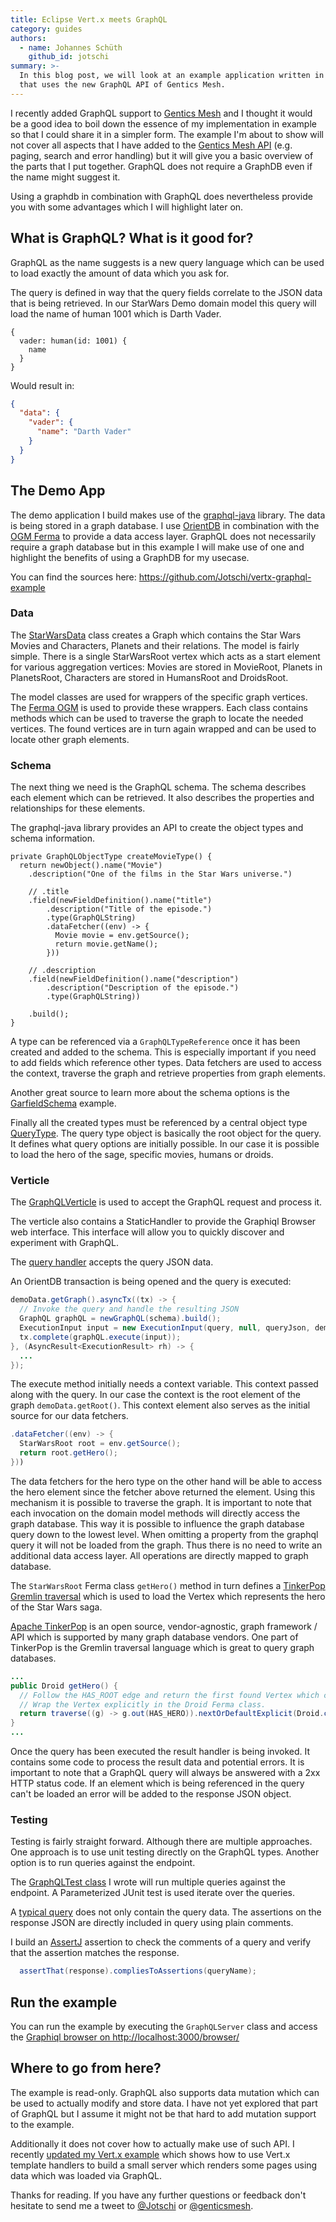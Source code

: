 ```yaml
---
title: Eclipse Vert.x meets GraphQL
category: guides
authors:
  - name: Johannes Schüth
    github_id: jotschi
summary: >-
  In this blog post, we will look at an example application written in Vert.x
  that uses the new GraphQL API of Gentics Mesh.
---
```



I recently added GraphQL support to [Gentics Mesh](https://github.com/gentics/mesh) and I thought it would be a good idea to boil down the essence of my implementation in example so that I could share it in a simpler form.
The example I'm about to show will not cover all aspects that I have added to the [Gentics Mesh API](https://getmesh.io/docs/beta/graphql.html) (e.g. paging, search and error handling) but it will give you a basic overview of the parts that I put together.
GraphQL does not require a GraphDB even if the name might suggest it.
 
Using a graphdb in combination with GraphQL does nevertheless provide you with some advantages which I will highlight later on.

## What is GraphQL? What is it good for?

GraphQL as the name suggests is a new query language which can be used to load exactly the amount of data which you ask for. 

The query is defined in way that the query fields correlate to the JSON data that is being retrieved. 
In our StarWars Demo domain model this query will load the name of human 1001 which is Darth Vader.

```
{
  vader: human(id: 1001) {
    name
  }
}
```

Would result in:
```json
{
  "data": {
    "vader": {
      "name": "Darth Vader"
    }
  }
}
```

## The Demo App

The demo application I build makes use of the [graphql-java](https://github.com/graphql-java/graphql-java) library. The data is being stored in a graph database.
I use [OrientDB](http://orientdb.com/orientdb/) in combination with the [OGM Ferma](https://github.com/Syncleus/Ferma) to provide a data access layer.
GraphQL does not necessarily require a graph database but in this example I will make use of one and highlight the benefits of using a GraphDB for my usecase.

You can find the sources here: https://github.com/Jotschi/vertx-graphql-example

### Data

The [StarWarsData](https://github.com/Jotschi/vertx-graphql-example/blob/master/src/main/java/de/jotschi/vertx/data/StarWarsData.java) class creates a Graph which contains the Star Wars Movies and Characters, Planets and their relations.
The model is fairly simple. There is a single StarWarsRoot vertex which acts as a start element for various aggregation vertices: Movies are stored in MovieRoot, Planets in PlanetsRoot, Characters are stored in HumansRoot and DroidsRoot.

The model classes are used for wrappers of the specific graph vertices. The [Ferma OGM](http://syncleus.com/Ferma/) is used to provide these wrappers. Each class contains methods which can be used to traverse the graph to locate the needed vertices.
The found vertices are in turn again wrapped and can be used to locate other graph elements.

### Schema

The next thing we need is the GraphQL schema. The schema describes each element which can be retrieved. It also describes the properties and relationships for these elements.

The graphql-java library provides an API to create the object types and schema information.

```
private GraphQLObjectType createMovieType() {
  return newObject().name("Movie")
    .description("One of the films in the Star Wars universe.")

    // .title
    .field(newFieldDefinition().name("title")
        .description("Title of the episode.")
        .type(GraphQLString)
        .dataFetcher((env) -> {
          Movie movie = env.getSource();
          return movie.getName();
        }))

    // .description
    .field(newFieldDefinition().name("description")
        .description("Description of the episode.")
        .type(GraphQLString))

    .build();
}
```

A type can be referenced via a `GraphQLTypeReference` once it has been created and added to the schema. This is especially important if you need to add fields which reference other types.
Data fetchers are used to access the context, traverse the graph and retrieve properties from graph elements.

Another great source to learn more about the schema options is the [GarfieldSchema](https://github.com/graphql-java/graphql-java/blob/master/src/test/groovy/graphql/GarfieldSchema.java) example.

Finally all the created types must be referenced by a central object type [QueryType](https://github.com/Jotschi/vertx-graphql-example/blob/master/src/main/java/de/jotschi/vertx/data/StarWarsSchema.java#L204).
The query type object is basically the root object for the query.
It defines what query options are initially possible. In our case it is possible to load the hero of the sage, specific movies, humans or droids.

### Verticle

The [GraphQLVerticle](https://github.com/Jotschi/vertx-graphql-example/blob/master/src/main/java/de/jotschi/vertx/GraphQLVerticle.java) is used to accept the GraphQL request and process it.

The verticle also contains a StaticHandler to provide the Graphiql Browser web interface. This interface will allow you to quickly discover and experiment with GraphQL.

The [query handler](https://github.com/Jotschi/vertx-graphql-example/blob/master/src/main/java/de/jotschi/vertx/GraphQLVerticle.java#L77) accepts the query JSON data. 

An OrientDB transaction is being opened and the query is executed:

```java
demoData.getGraph().asyncTx((tx) -> {
  // Invoke the query and handle the resulting JSON
  GraphQL graphQL = newGraphQL(schema).build();
  ExecutionInput input = new ExecutionInput(query, null, queryJson, demoData.getRoot(), extractVariables(queryJson));
  tx.complete(graphQL.execute(input));
}, (AsyncResult<ExecutionResult> rh) -> {
  ...
});
```

The execute method initially needs a context variable. This context passed along with the query.
In our case the context is the root element of the graph `demoData.getRoot()`.
This context element also serves as the initial source for our data fetchers.

```java
.dataFetcher((env) -> {
  StarWarsRoot root = env.getSource();
  return root.getHero();
}))
```

The data fetchers for the hero type on the other hand will be able to access the hero element since the fetcher above returned the element.
Using this mechanism it is possible to traverse the graph. It is important to note that each invocation on the domain model methods will directly access the graph database.
This way it is possible to influence the graph database query down to the lowest level. When omitting a property from the graphql query it will not be loaded from the graph.
Thus there is no need to write an additional data access layer. All operations are directly mapped to graph database.

The `StarWarsRoot` Ferma class `getHero()` method in turn defines a [TinkerPop Gremlin traversal](http://tinkerpop.apache.org/docs/3.3.0/tutorials/getting-started/#_graph_traversal_staying_simple) which is used to load the Vertex which represents the hero of the Star Wars saga.

<Alert info>

[Apache TinkerPop](http://tinkerpop.apache.org/) is an open source, vendor-agnostic, graph framework / API which is supported by many graph database vendors. 
One part of TinkerPop is the Gremlin traversal language which is great to query graph databases.

</Alert>

```java
...
public Droid getHero() {
  // Follow the HAS_ROOT edge and return the first found Vertex which could be found. 
  // Wrap the Vertex explicitly in the Droid Ferma class.  
  return traverse((g) -> g.out(HAS_HERO)).nextOrDefaultExplicit(Droid.class, null);
}
...
```

Once the query has been executed the result handler is being invoked. It contains some code to process the result data and potential errors.
It is important to note that a GraphQL query will always be answered with a 2xx HTTP status code.
If an element which is being referenced in the query can't be loaded an error will be added to the response JSON object.

### Testing

Testing is fairly straight forward. Although there are multiple approaches. One approach is to use unit testing directly on the GraphQL types. 
Another option is to run queries against the endpoint.  

The [GraphQLTest class](https://github.com/Jotschi/vertx-graphql-example/blob/master/src/test/java/de/jotschi/vertx/GraphQLTest.java) I wrote will run multiple queries against the endpoint.
A Parameterized JUnit test is used iterate over the queries.

A [typical query](https://github.com/Jotschi/vertx-graphql-example/blob/master/src/test/resources/graphql/full-query) does not only contain the query data.
The assertions on the response JSON are directly included in query using plain comments.

I build an [AssertJ](http://joel-costigliola.github.io/assertj/) assertion to check the comments of a query and verify that the assertion matches the response.
```java
  assertThat(response).compliesToAssertions(queryName);
```

## Run the example

You can run the example by executing the `GraphQLServer` class and access the [Graphiql browser on http://localhost:3000/browser/](http://localhost:3000/browser/?query=%7B%0A%20%20movies%20%7B%0A%20%20%20%20title%0A%20%20%7D%0A%20%20hero%20%7B%0A%20%20%20%20name%0A%20%20%7D%0A%7D%0A)

## Where to go from here?

The example is read-only. GraphQL also supports data mutation which can be used to actually modify and store data.
I have not yet explored that part of GraphQL but I assume it might not be that hard to add mutation support to the example.

Additionally it does not cover how to actually make use of such API. I recently [updated my Vert.x example](https://github.com/gentics/mesh-vertx-example/) which shows how to use Vert.x template handlers to build a small server which renders some pages using data which was loaded via GraphQL.

Thanks for reading. If you have any further questions or feedback don't hesitate to send me a tweet to [@Jotschi](https://twitter.com/Jotschi/) or [@genticsmesh](https://twitter.com/genticsmesh/).
